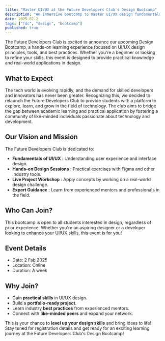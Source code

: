 ```yaml
---
title: "Master UI/UX at the Future Developers Club's Design Bootcamp"
description: "An immersive bootcamp to master UI/UX design fundamentals and practical skills."
date: 2025-02-2
tags: ["fdc", "design", "bootcamp"]
published: true
---
```


The Future Developers Club is excited to announce our upcoming Design Bootcamp, a hands-on learning experience focused on UI/UX design principles, tools, and best practices. Whether you're a beginner or looking to refine your skills, this event is designed to provide practical knowledge and real-world applications in design.

## What to Expect

The tech world is evolving rapidly, and the demand for skilled developers and innovators has never been greater. Recognizing this, we decided to relaunch the Future Developers Club to provide students with a platform to explore, learn, and grow in the field of technology. The club aims to bridge the gap between academic learning and practical application by fostering a community of like-minded individuals passionate about technology and development.

## Our Vision and Mission

The Future Developers Club is dedicated to:

- **Fundamentals of UI/UX** : Understanding user experience and interface design.
- **Hands-on Design Sessions** : Practical exercises with Figma and other industry tools.
- **Live Project Workshop** : Apply concepts by working on a real-world design challenge.
- **Expert Guidance** : Learn from experienced mentors and professionals in the field.

## Who Can Join?

This bootcamp is open to all students interested in design, regardless of prior experience. Whether you're an aspiring designer or a developer looking to enhance your UI/UX skills, this event is for you!

## Event Details

- Date: 2 Fab 2025
- Location: Online
- Duration: A week

## Why Join?

- Gain **practical skills** in UI/UX design.
- Build a **portfolio-ready project**.
- Learn industry **best practices** from experienced mentors.
- Connect with **like-minded peers** and expand your network.

This is your chance to **level up your design skills** and bring ideas to life! Stay tuned for registration details and get ready for an exciting learning journey at the Future Developers Club's Design Bootcamp!
